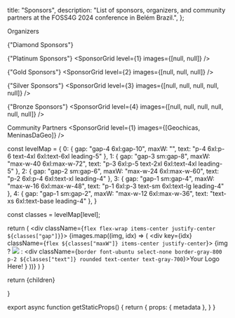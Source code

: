 
  title: "Sponsors",
  description: "List of sponsors, organizers, and community partners at the FOSS4G 2024 conference in Belém Brazil.",
};

<Heading bubble color="orange">
  Organizers
</Heading>
<SponsorGrid level={1} images={[OsGeoLogo, OsGeoBrasil, Geolibres]} />

<Heading color="red">{"Diamond Sponsors"}</Heading>
<SponsorGrid level={0} images={[null]} />

<Heading color="red">{"Platinum Sponsors"}</Heading>
<SponsorGrid level={1} images={[null, null]} />

<Heading color="red">{"Gold Sponsors"}</Heading>
<SponsorGrid level={2} images={[null, null, null]} />

<Heading color="red">{"Silver Sponsors"}</Heading>
<SponsorGrid level={3} images={[null, null, null, null, null]} />

<Heading color="red">{"Bronze Sponsors"}</Heading>
<SponsorGrid level={4} images={[null, null, null, null, null, null]} />

<Heading color="orange">Community Partners</Heading>
<SponsorGrid level={1} images={[Geochicas, MeninasDaGeo]} />


  const levelMap = {
    0: {
      gap: "gap-4 6xl:gap-10",
      maxW: "",
      text: "p-4 6xl:p-6 text-4xl 6xl:text-6xl leading-5"
    },
    1: {
      gap: "gap-3 sm:gap-8",
      maxW: "max-w-40 6xl:max-w-72",
      text: "p-3 6xl:p-5 text-2xl 6xl:text-4xl leading-5"
    },
    2: {
      gap: "gap-2 sm:gap-6",
      maxW: "max-w-24 6xl:max-w-60",
      text: "p-2 6xl:p-4 6xl:text-xl leading-4"
    },
    3: {
      gap: "gap-1 sm:gap-4",
      maxW: "max-w-16 6xl:max-w-48",
      text: "p-1 6xl:p-3 text-sm 6xl:text-lg leading-4"
    },
    4: {
      gap: "gap-1 sm:gap-2",
      maxW: "max-w-12 6xl:max-w-36",
      text: "text-xs 6xl:text-base leading-4"
    },
  }

  const classes = levelMap[level];

  return (
    <div className={`flex flex-wrap items-center justify-center ${classes["gap"]}`}>
      {images.map((img, idx) => (
        <div key={idx} className={`flex ${classes["maxW"]} items-center justify-center`}>
          {img ? 
            <Image src={img} className="max-w-full h-auto" /> : 
            <div className={`border font-ubuntu select-none border-gray-800 p-2 ${classes["text"]} rounded text-center text-gray-700`}>Your Logo Here!</div>
            }
        </div>
      ))}
    </div>
  )
}

  return <MdxLayout metadata={metadata}>{children}</MdxLayout>

}

export async function getStaticProps() {
  return {
    props: {
      metadata
    },
  }
}